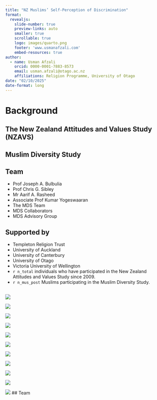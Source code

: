 ```yaml
---
title: "NZ Muslims’ Self-Perception of Discrimination"
format:
  revealjs: 
    slide-number: true
    preview-links: auto
    smaller: true
    scrollable: true
    logo: images/quarto.png
    footer: 'www.usmanafzali.com'
    embed-resources: true
author:
  - name: Usman Afzali
    orcid: 0000-0001-7883-8573
    email: usman.afzali@otago.ac.nz
    affiliations: Religion Programme, University of Otago
date: "02/10/2025"
date-format: long  
---
```


# Background

## The New Zealand Attitudes and Values Study (NZAVS)

## Muslim Diversity Study


## Team

- Prof Joseph A. Bulbulia
- Prof Chris G. Sibley
- Mr Aarif A. Rasheed
- Associate Prof Kumar Yogeswaaran
- The MDS Team
- MDS Collaborators
- MDS Advisory Group

## Supported by

- Templeton Religion Trust
- University of Auckland
- University of Canterbury
- University of Otago
- Victoria University of Wellington
- `r n_total` individuals who have participated in the New Zealand Attitudes and Values Study since 2009.
- `r n_mus_post` Muslims participating in the Muslim Diversity Study.


## 

![](plots/plot_belief.png)


![](plots/plot_descrim.png)

![](plots/plot_health.png)

![](plots/plot_life.png)

![](plots/plot_person_focussed_a.png)

![](plots/plot_person_focussed_b.png)

![](plots/plot_psych.png)

![](plots/plot_religious_id.png)

![](plots/plot_religious_practice.png)

![](plots/plot_social_belong.png)

![](plots/plot_social_support.png)
## Team

